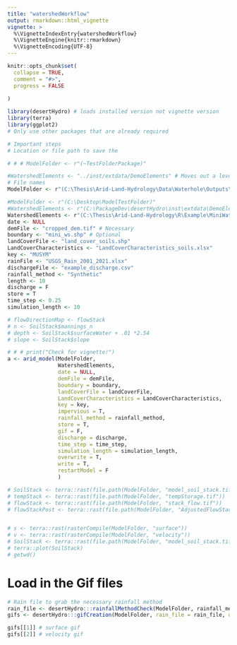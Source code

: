 ```yaml
---
title: "watershedWorkflow"
output: rmarkdown::html_vignette
vignette: >
  %\VignetteIndexEntry{watershedWorkflow}
  %\VignetteEngine{knitr::rmarkdown}
  %\VignetteEncoding{UTF-8}
---
```


```r

knitr::opts_chunk$set(
  collapse = TRUE,
  comment = "#>",
  progress = FALSE
  
)
```

<!-- $$(K_{macro} -  K_{FieldCond}) {\frac{W_{surf}-Field_{cap}}{d_{soil}}} ({\frac{Sat_{mc} - Field_{cap}}{d_{soil} + K_{FieldCond}}})^{-1}$$ -->
<!-- $${\frac{W_{surf}-Field_{cap}}{d_{soil}}}$$ -->
<!-- $$ {\frac{Sat_{mc} - Field_{cap}}{d_{soil} + K_{FieldCond}}$$ -->
```r
library(desertHydro) # loads installed version not vignette version
library(terra)
library(ggplot2)
# Only use other packages that are already required

```

```r
# Important steps
# Location or file path to save the 

# # # ModelFolder <- r"(~TestFolderPackage)"

#WatershedElements <- "../inst/extdata/DemoElements" # Moves out a level to get to data folder
# File names
ModelFolder <- r"(C:\Thesis\Arid-Land-Hydrology\Data\Waterhole\Outputs\All\Mini\test)"

#ModelFolder <- r"(C:\Desktop\ModelTestFolder)" 
#WatershedElements <- r"(C:\PackageDev\desertHydro\inst\extdata\DemoElements)"
WatershedElements <- r"(C:\Thesis\Arid-Land-Hydrology\R\Example\MiniWatershedElements)"
date <- NULL
demFile <- "cropped_dem.tif" # Necessary
boundary <- "mini_ws.shp" # Optional
landCoverFile <- "land_cover_soils.shp"
LandCoverCharacteristics <- "LandCoverCharacteristics_soils.xlsx"
key <- "MUSYM"
rainFile <- "USGS_Rain_2001_2021.xlsx"
dischargeFile <- "example_discharge.csv"
rainfall_method <- "Synthetic"
length <- 10
discharge = F
store = T
time_step <- 0.25
simulation_length <- 10

# flowDirectionMap <- flowStack
# n <- SoilStack$mannings_n
# depth <- SoilStack$surfaceWater + .01 *2.54
# slope <- SoilStack$slope

# # # print("Check for vignette!")
a <- arid_model(ModelFolder,
                WatershedElements,
                date = NULL,
                demFile = demFile,
                boundary = boundary,
                landCoverFile = landCoverFile,
                LandCoverCharacteristics = LandCoverCharacteristics,
                key = key,
                impervious = T,
                rainfall_method = rainfall_method,
                store = T,
                gif = F,
                discharge = discharge,
                time_step = time_step,
                simulation_length = simulation_length,
                overwrite = T,
                write = T,
                restartModel = F
                )

# SoilStack <- terra::rast(file.path(ModelFolder, "model_soil_stack.tif"))
# tempStack <- terra::rast(file.path(ModelFolder, "tempStorage.tif"))
# flowStack <- terra::rast(file.path(ModelFolder, "stack_flow.tif"))
# flowStackPost <- terra::rast(file.path(ModelFolder, "AdjustedFlowStack.tif"))


# s <- terra::rast(rasterCompile(ModelFolder, "surface"))
# v <- terra::rast(rasterCompile(ModelFolder, "velocity"))
# SoilStack <- terra::rast(file.path(ModelFolder, "model_soil_stack.tif"))
# terra::plot(SoilStack)
# getwd()
```

# Load in the Gif files
```r

# Rain file to grab the necessary rainfall method
rain_file <- desertHydro:::rainfallMethodCheck(ModelFolder, rainfall_method)
gifs <- desertHydro:::gifCreation(ModelFolder, rain_file = rain_file, discharge = F, saveGraph = T)

gifs[[1]] # surface gif
gifs[[2]] # velocity gif



```

